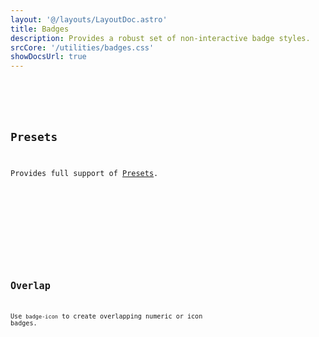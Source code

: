 ```yaml
---
layout: '@/layouts/LayoutDoc.astro'
title: Badges
description: Provides a robust set of non-interactive badge styles.
srcCore: '/utilities/badges.css'
showDocsUrl: true
---
```



<Preview client:load>
	<Fragment slot="preview">
		<Example />
	</Fragment>
	<Fragment slot="code">
		<Code code={ExampleRaw} lang="astro" />
	</Fragment>
</Preview>

## Presets

Provides full support of [Presets](/docs/design/presets).

<Preview client:load>
	<Fragment slot="preview">
		<ExamplePresets />
	</Fragment>
	<Fragment slot="code">
		<Code code={ExamplePresetsRaw} lang="html" />
	</Fragment>
</Preview>

## Overlap

Use `badge-icon` to create overlapping numeric or icon badges.

<Preview client:load>
	<Fragment slot="preview">
		<ExampleOverlap />
	</Fragment>
	<Fragment slot="code">
		<Code code={ExampleOverlapRaw} lang="astro" />
	</Fragment>
</Preview>
